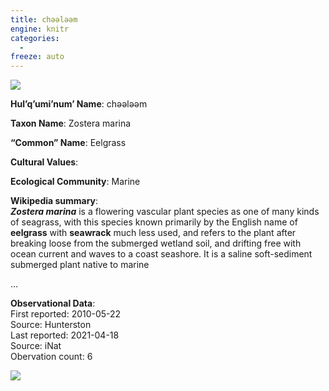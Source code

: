 ```yaml
---
title: chəәləәm
engine: knitr
categories:
  - 
freeze: auto
---
```

![](https://inaturalist-open-data.s3.amazonaws.com/photos/179257999/medium.jpg){fig-alt="chəәləәm - Eelgrass"}

**Hul'q'umi'num' Name**: chəәləәm

**Taxon Name**: Zostera marina

**"Common" Name**: Eelgrass

**Cultural Values**:  

::: {layout-nrow=1 style="width:60%"}

:::

**Ecological Community**: Marine

**Wikipedia summary**:  
<i><b>Zostera marina</b></i> is a flowering vascular plant species as one of many kinds of seagrass, with this species known primarily by the English name of <b>eelgrass</b> with <b>seawrack</b> much less used, and refers to the plant after breaking loose from the submerged wetland soil, and drifting free with ocean current and waves to a coast seashore. It is a saline soft-sediment submerged plant native to marine</p>...

**Observational Data**:   
First reported: 2010-05-22  
Source: Hunterston  
Last reported: 2021-04-18  
Source: iNat  
Obervation count: 6

![](community_dist.png)
